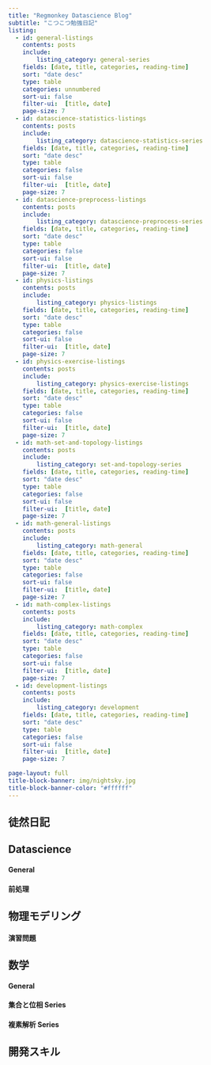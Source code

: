 ```yaml
---
title: "Regmonkey Datascience Blog"
subtitle: "こつこつ勉強日記"
listing:
  - id: general-listings
    contents: posts
    include: 
        listing_category: general-series
    fields: [date, title, categories, reading-time]
    sort: "date desc"
    type: table
    categories: unnumbered
    sort-ui: false
    filter-ui:  [title, date]
    page-size: 7
  - id: datascience-statistics-listings
    contents: posts
    include: 
        listing_category: datascience-statistics-series
    fields: [date, title, categories, reading-time]
    sort: "date desc"
    type: table
    categories: false
    sort-ui: false
    filter-ui:  [title, date]
    page-size: 7
  - id: datascience-preprocess-listings
    contents: posts
    include: 
        listing_category: datascience-preprocess-series
    fields: [date, title, categories, reading-time]
    sort: "date desc"
    type: table
    categories: false
    sort-ui: false
    filter-ui:  [title, date]
    page-size: 7
  - id: physics-listings
    contents: posts
    include: 
        listing_category: physics-listings
    fields: [date, title, categories, reading-time]
    sort: "date desc"
    type: table
    categories: false
    sort-ui: false
    filter-ui:  [title, date]
    page-size: 7
  - id: physics-exercise-listings
    contents: posts
    include: 
        listing_category: physics-exercise-listings
    fields: [date, title, categories, reading-time]
    sort: "date desc"
    type: table
    categories: false
    sort-ui: false
    filter-ui:  [title, date]
    page-size: 7
  - id: math-set-and-topology-listings
    contents: posts
    include: 
        listing_category: set-and-topology-series
    fields: [date, title, categories, reading-time]
    sort: "date desc"
    type: table
    categories: false
    sort-ui: false
    filter-ui:  [title, date]
    page-size: 7
  - id: math-general-listings
    contents: posts
    include: 
        listing_category: math-general
    fields: [date, title, categories, reading-time]
    sort: "date desc"
    type: table
    categories: false
    sort-ui: false
    filter-ui:  [title, date]
    page-size: 7
  - id: math-complex-listings
    contents: posts
    include: 
        listing_category: math-complex
    fields: [date, title, categories, reading-time]
    sort: "date desc"
    type: table
    categories: false
    sort-ui: false
    filter-ui:  [title, date]
    page-size: 7
  - id: development-listings
    contents: posts
    include: 
        listing_category: development
    fields: [date, title, categories, reading-time]
    sort: "date desc"
    type: table
    categories: false
    sort-ui: false
    filter-ui:  [title, date]
    page-size: 7

page-layout: full
title-block-banner: img/nightsky.jpg
title-block-banner-color: "#ffffff"
---
```


## 徒然日記

:::{#general-listings}
:::


## Datascience
#### General

:::{#datascience-statistics-listings}
:::


#### 前処理

:::{#datascience-preprocess-listings}
:::


## 物理モデリング

:::{#physics-listings}
:::

#### 演習問題

:::{#physics-exercise-listings}
:::


## 数学

#### General

:::{#math-general-listings}
:::


#### 集合と位相 Series

:::{#math-set-and-topology-listings}
:::

#### 複素解析 Series

:::{#math-complex-listings}
:::


## 開発スキル

:::{#development-listings}
:::
